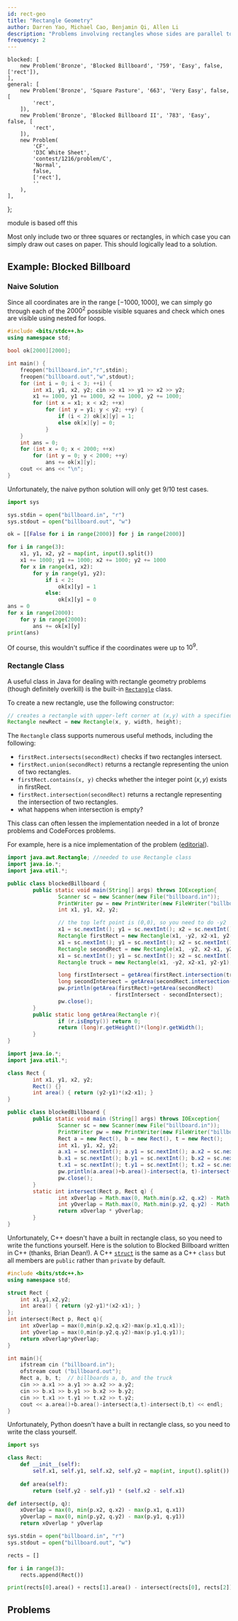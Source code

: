 ```yaml
---
id: rect-geo
title: "Rectangle Geometry"
author: Darren Yao, Michael Cao, Benjamin Qi, Allen Li
description: "Problems involving rectangles whose sides are parallel to the coordinate axes."
frequency: 2
---
```



	blocked: [
		new Problem('Bronze', 'Blocked Billboard', '759', 'Easy', false, ['rect']),
	],
	general: [
		new Problem('Bronze', 'Square Pasture', '663', 'Very Easy', false, [
			'rect',
		]),
		new Problem('Bronze', 'Blocked Billboard II', '783', 'Easy', false, [
			'rect',
		]),
		new Problem(
			'CF',
			'D3C White Sheet',
			'contest/1216/problem/C',
			'Normal',
			false,
			['rect'],
			''
		),
	],
};

<Resources>
	<Resource source="IUSACO" title="7.1 - Rectangle Geometry">
		module is based off this
	</Resource>
</Resources>

<br />

Most only include two or three squares or rectangles, in which case you can simply draw out cases on paper. This should logically lead to a solution.

## Example: Blocked Billboard

<Problems problems={problems.blocked} />

### Naive Solution

Since all coordinates are in the range $[-1000,1000]$, we can simply go through each of the $2000^2$ possible visible squares and check which ones are visible using nested for loops.

<Spoiler title="Nested Loops">

<LanguageSection>

<CPPSection>

```cpp
#include <bits/stdc++.h>
using namespace std;

bool ok[2000][2000];

int main() {
	freopen("billboard.in","r",stdin);
	freopen("billboard.out","w",stdout);
	for (int i = 0; i < 3; ++i) {
		int x1, y1, x2, y2; cin >> x1 >> y1 >> x2 >> y2;
		x1 += 1000, y1 += 1000, x2 += 1000, y2 += 1000;
		for (int x = x1; x < x2; ++x)
			for (int y = y1; y < y2; ++y) {
				if (i < 2) ok[x][y] = 1;
				else ok[x][y] = 0;
			}
	}
	int ans = 0;
	for (int x = 0; x < 2000; ++x)
		for (int y = 0; y < 2000; ++y)
			ans += ok[x][y];
	cout << ans << "\n";
}
```

</CPPSection>

<PySection>

Unfortunately, the naive python solution will only get 9/10 test cases.

```py
import sys

sys.stdin = open("billboard.in", "r")
sys.stdout = open("billboard.out", "w")

ok = [[False for i in range(2000)] for j in range(2000)]

for i in range(3):
    x1, y1, x2, y2 = map(int, input().split())
    x1 += 1000; y1 += 1000; x2 += 1000; y2 += 1000
    for x in range(x1, x2):
        for y in range(y1, y2):
            if i < 2:
                ok[x][y] = 1
            else:
                ok[x][y] = 0
ans = 0
for x in range(2000):
    for y in range(2000):
        ans += ok[x][y]
print(ans)
```

</PySection>

</LanguageSection>

</Spoiler>

Of course, this wouldn't suffice if the coordinates were up to $10^9$.

### Rectangle Class

A useful class in Java for dealing with rectangle geometry problems (though definitely overkill) is the built-in [`Rectangle`](https://docs.oracle.com/javase/8/docs/api/java/awt/Rectangle.html) class.

<LanguageSection>

<JavaSection>

To create a new rectangle, use the following constructor:

```java
// creates a rectangle with upper-left corner at (x,y) with a specified width and height
Rectangle newRect = new Rectangle(x, y, width, height);
```

The `Rectangle` class supports numerous useful methods, including the following:

- `firstRect.intersects(secondRect)` checks if two rectangles intersect.
- `firstRect.union(secondRect)` returns a rectangle representing the union of two rectangles.
- `firstRect.contains(x, y)` checks whether the integer point $(x,y)$ exists in firstRect.
- `firstRect.intersection(secondRect)` returns a rectangle representing the intersection of two rectangles.
- what happens when intersection is empty?

This class can often lessen the implementation needed in a lot of bronze problems and CodeForces problems.

For example, here is a nice implementation of the problem ([editorial](http://www.usaco.org/current/data/sol_billboard_bronze_dec17.html)).

<Spoiler title="Java Solution With Built-in Rectangle Class">

```java
import java.awt.Rectangle; //needed to use Rectangle class
import java.io.*;
import java.util.*;

public class blockedBillboard {
		public static void main(String[] args) throws IOException{
				Scanner sc = new Scanner(new File("billboard.in"));
				PrintWriter pw = new PrintWriter(new FileWriter("billboard.out"));
				int x1, y1, x2, y2;

				// the top left point is (0,0), so you need to do -y2
				x1 = sc.nextInt(); y1 = sc.nextInt(); x2 = sc.nextInt(); y2 = sc.nextInt();
				Rectangle firstRect = new Rectangle(x1, -y2, x2-x1, y2-y1);
				x1 = sc.nextInt(); y1 = sc.nextInt(); x2 = sc.nextInt(); y2 = sc.nextInt();
				Rectangle secondRect = new Rectangle(x1, -y2, x2-x1, y2-y1);
				x1 = sc.nextInt(); y1 = sc.nextInt(); x2 = sc.nextInt(); y2 = sc.nextInt();
				Rectangle truck = new Rectangle(x1, -y2, x2-x1, y2-y1);

				long firstIntersect = getArea(firstRect.intersection(truck));
				long secondIntersect = getArea(secondRect.intersection(truck));
				pw.println(getArea(firstRect)+getArea(secondRect)
								- firstIntersect - secondIntersect);
				pw.close();
		}
		public static long getArea(Rectangle r){
				if (r.isEmpty()) return 0;
				return (long)r.getHeight()*(long)r.getWidth();
		}
}
```

</Spoiler>

<Spoiler title="Java Solution Without Built-in Rectangle Class">

```java
import java.io.*;
import java.util.*;

class Rect {
		int x1, y1, x2, y2;
		Rect() {}
		int area() { return (y2-y1)*(x2-x1); }
}

public class blockedBillboard {
		public static void main (String[] args) throws IOException{
				Scanner sc = new Scanner(new File("billboard.in"));
				PrintWriter pw = new PrintWriter(new FileWriter("billboard.out"));
				Rect a = new Rect(), b = new Rect(), t = new Rect();
				int x1, y1, x2, y2;
				a.x1 = sc.nextInt(); a.y1 = sc.nextInt(); a.x2 = sc.nextInt(); a.y2 = sc.nextInt();
				b.x1 = sc.nextInt(); b.y1 = sc.nextInt(); b.x2 = sc.nextInt(); b.y2 = sc.nextInt();
				t.x1 = sc.nextInt(); t.y1 = sc.nextInt(); t.x2 = sc.nextInt(); t.y2 = sc.nextInt();
				pw.println(a.area()+b.area()-intersect(a, t)-intersect(b, t));
				pw.close();
		}
		static int intersect(Rect p, Rect q) {
				int xOverlap = Math.max(0, Math.min(p.x2, q.x2) - Math.max(p.x1, q.x1));
				int yOverlap = Math.max(0, Math.min(p.y2, q.y2) - Math.max(p.y1, q.y1));
				return xOverlap * yOverlap;
		}
}
```

</Spoiler>

</JavaSection>

<CPPSection>

Unfortunately, C++ doesn't have a built in rectangle class, so you need to write the functions yourself. Here is the solution to Blocked Billboard written in C++ (thanks, Brian Dean!). A C++ [`struct`](http://www.cplusplus.com/doc/tutorial/structures/) is the same as a C++ `class` but all members are `public` rather than `private` by default.

<Spoiler title="C++ Solution">

```cpp
#include <bits/stdc++.h>
using namespace std;

struct Rect {
	int x1,y1,x2,y2;
	int area() { return (y2-y1)*(x2-x1); }
};
int intersect(Rect p, Rect q){
	int xOverlap = max(0,min(p.x2,q.x2)-max(p.x1,q.x1));
	int yOverlap = max(0,min(p.y2,q.y2)-max(p.y1,q.y1));
	return xOverlap*yOverlap;
}

int main(){
	ifstream cin ("billboard.in");
	ofstream cout ("billboard.out");
	Rect a, b, t;  // billboards a, b, and the truck
	cin >> a.x1 >> a.y1 >> a.x2 >> a.y2;
	cin >> b.x1 >> b.y1 >> b.x2 >> b.y2;
	cin >> t.x1 >> t.y1 >> t.x2 >> t.y2;
	cout << a.area()+b.area()-intersect(a,t)-intersect(b,t) << endl;
}
```

</Spoiler>

</CPPSection>

<PySection>

Unfortunately, Python doesn't have a built in rectangle class, so you need to write the class
yourself.

<Spoiler title = "Python Solution">

```py
import sys

class Rect:
    def __init__(self):
        self.x1, self.y1, self.x2, self.y2 = map(int, input().split())
    
    def area(self):
        return (self.y2 - self.y1) * (self.x2 - self.x1)

def intersect(p, q):
    xOverlap = max(0, min(p.x2, q.x2) - max(p.x1, q.x1))
    yOverlap = max(0, min(p.y2, q.y2) - max(p.y1, q.y1))
    return xOverlap * yOverlap

sys.stdin = open("billboard.in", "r")
sys.stdout = open("billboard.out", "w")

rects = []

for i in range(3):
    rects.append(Rect())

print(rects[0].area() + rects[1].area() - intersect(rects[0], rects[2]) - intersect(rects[1], rects[2]))
```

</Spoiler>

</PySection>

</LanguageSection>

## Problems

<Problems problems={problems.general} />
